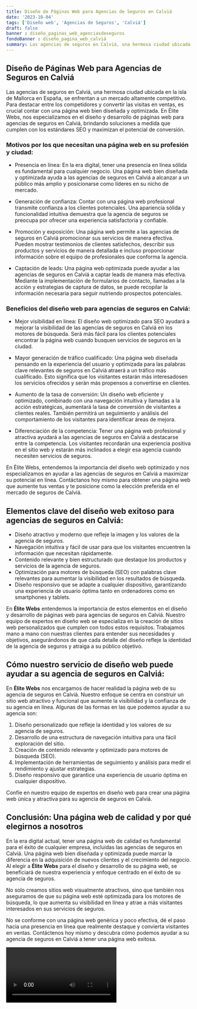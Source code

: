 ```yaml
---
title: Diseño de Páginas Web para Agencias de Seguros en Calviá
date: '2023-10-04'
tags: ['Diseño web', 'Agencias de Seguros', 'Calviá']
draft: false
banner : diseño_paginas_web_agenciasdeseguros
fondoBanner : diseño_pagina_web_calviá
summary: Las agencias de seguros en Calviá, una hermosa ciudad ubicada en la isla de Mallorca en España, se enfrentan a un mercado altamente competitivo. Para destacar entre los competidores y convertir las visitas en ventas, es crucial contar con una página web bien diseñada y optimizada. En Élite Webs, nos especializamos en el diseño y desarrollo de páginas web para agencias de seguros en Calviá, brindando soluciones a medida que cumplen con los estándares SEO y maximizan el potencial de conversión.
---
```


## Diseño de Páginas Web para Agencias de Seguros en Calviá

Las agencias de seguros en Calviá, una hermosa ciudad ubicada en la isla de Mallorca en España, se enfrentan a un mercado altamente competitivo. Para destacar entre los competidores y convertir las visitas en ventas, es crucial contar con una página web bien diseñada y optimizada. En Élite Webs, nos especializamos en el diseño y desarrollo de páginas web para agencias de seguros en Calviá, brindando soluciones a medida que cumplen con los estándares SEO y maximizan el potencial de conversión.

### Motivos por los que necesitan una página web en su profesión y ciudad:

- Presencia en línea: En la era digital, tener una presencia en línea sólida es fundamental para cualquier negocio. Una página web bien diseñada y optimizada ayuda a las agencias de seguros en Calviá a alcanzar a un público más amplio y posicionarse como líderes en su nicho de mercado.

- Generación de confianza: Contar con una página web profesional transmite confianza a los clientes potenciales. Una apariencia sólida y funcionalidad intuitiva demuestra que la agencia de seguros se preocupa por ofrecer una experiencia satisfactoria y confiable.

- Promoción y exposición: Una página web permite a las agencias de seguros en Calviá promocionar sus servicios de manera efectiva. Pueden mostrar testimonios de clientes satisfechos, describir sus productos y servicios de manera detallada e incluso proporcionar información sobre el equipo de profesionales que conforma la agencia.

- Captación de leads: Una página web optimizada puede ayudar a las agencias de seguros en Calviá a captar leads de manera más efectiva. Mediante la implementación de formularios de contacto, llamadas a la acción y estrategias de captura de datos, se puede recopilar la información necesaria para seguir nutriendo prospectos potenciales.

### Beneficios del diseño web para agencias de seguros en Calviá:

- Mejor visibilidad en línea: El diseño web optimizado para SEO ayudará a mejorar la visibilidad de las agencias de seguros en Calviá en los motores de búsqueda. Será más fácil para los clientes potenciales encontrar la página web cuando busquen servicios de seguros en la ciudad.

- Mayor generación de tráfico cualificado: Una página web diseñada pensando en la experiencia del usuario y optimizada para las palabras clave relevantes de seguros en Calviá atraerá a un tráfico más cualificado. Esto significa que los visitantes estarán más interesados ​​en los servicios ofrecidos y serán más propensos a convertirse en clientes.

- Aumento de la tasa de conversión: Un diseño web eficiente y optimizado, combinado con una navegación intuitiva y llamadas a la acción estratégicas, aumentará la tasa de conversión de visitantes a clientes reales. También permitirá un seguimiento y análisis del comportamiento de los visitantes para identificar áreas de mejora.

- Diferenciación de la competencia: Tener una página web profesional y atractiva ayudará a las agencias de seguros en Calviá a destacarse entre la competencia. Los visitantes recordarán una experiencia positiva en el sitio web y estarán más inclinados a elegir esa agencia cuando necesiten servicios de seguros.

En Élite Webs, entendemos la importancia del diseño web optimizado y nos especializamos en ayudar a las agencias de seguros en Calviá a maximizar su potencial en línea. Contáctanos hoy mismo para obtener una página web que aumente tus ventas y te posicione como la elección preferida en el mercado de seguros de Calviá.

<GifSeo />

<Cta />

## Elementos clave del diseño web exitoso para agencias de seguros en Calviá:

- Diseño atractivo y moderno que refleje la imagen y los valores de la agencia de seguros.
- Navegación intuitiva y fácil de usar para que los visitantes encuentren la información que necesitan rápidamente.
- Contenido relevante y bien estructurado que destaque los productos y servicios de la agencia de seguros.
- Optimización para motores de búsqueda (SEO) con palabras clave relevantes para aumentar la visibilidad en los resultados de búsqueda.
- Diseño responsivo que se adapte a cualquier dispositivo, garantizando una experiencia de usuario óptima tanto en ordenadores como en smartphones y tablets.

En **Élite Webs** entendemos la importancia de estos elementos en el diseño y desarrollo de páginas web para agencias de seguros en Calviá. Nuestro equipo de expertos en diseño web se especializa en la creación de sitios web personalizados que cumplen con todos estos requisitos. Trabajamos mano a mano con nuestras clientes para entender sus necesidades y objetivos, asegurándonos de que cada detalle del diseño refleje la identidad de la agencia de seguros y atraiga a su público objetivo.

## Cómo nuestro servicio de diseño web puede ayudar a su agencia de seguros en Calviá:

En **Élite Webs** nos encargamos de hacer realidad la página web de su agencia de seguros en Calviá. Nuestro enfoque se centra en construir un sitio web atractivo y funcional que aumente la visibilidad y la confianza de su agencia en línea. Algunas de las formas en las que podemos ayudar a su agencia son:

1. Diseño personalizado que refleje la identidad y los valores de su agencia de seguros.
2. Desarrollo de una estructura de navegación intuitiva para una fácil exploración del sitio.
3. Creación de contenido relevante y optimizado para motores de búsqueda (SEO).
4. Implementación de herramientas de seguimiento y análisis para medir el rendimiento y ajustar estrategias.
5. Diseño responsivo que garantice una experiencia de usuario óptima en cualquier dispositivo.

Confíe en nuestro equipo de expertos en diseño web para crear una página web única y atractiva para su agencia de seguros en Calviá.

## Conclusión: Una página web de calidad y por qué elegirnos a nosotros

En la era digital actual, tener una página web de calidad es fundamental para el éxito de cualquier empresa, incluidas las agencias de seguros en Calviá. Una página web bien diseñada y optimizada puede marcar la diferencia en la adquisición de nuevos clientes y el crecimiento del negocio. Al elegir a **Élite Webs** para el diseño y desarrollo de su página web, se beneficiará de nuestra experiencia y enfoque centrado en el éxito de su agencia de seguros.

No solo creamos sitios web visualmente atractivos, sino que también nos aseguramos de que su página web esté optimizada para los motores de búsqueda, lo que aumenta su visibilidad en línea y atrae a más visitantes interesados en sus servicios de seguros.

No se conforme con una página web genérica y poco efectiva, dé el paso hacia una presencia en línea que realmente destaque y convierta visitantes en ventas. Contáctenos hoy mismo y descubra cómo podemos ayudar a su agencia de seguros en Calviá a tener una página web exitosa.

<Video />

<CtaBot job='Agencias de Seguros' city='Calviá'/>

<Gmaps query='Calviá+españa+maps' />